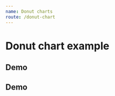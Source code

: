 ```yaml
---
name: Donut charts
route: /donut-chart
---
```



# Donut chart example

## Demo
<Playground>
    <DonutChart
        colors={ ['red', 'orange', 'yellow', 'green'] }
        legendPosition='outside'
        resultFormatType="percent"
        toolboxTooltip={{ saveAsImage: 'saving'}}
        title='Total de S.S. por criticidade'
        center={ ['50%', '50%'] }
        donutRadius={ ['58%' , '70%'] }
        tooltip={{
            label: 'Criticidade',
            result: 'Total de SSs'
        }}
        data={ 
            [ 
                { name: "Emergencial", value: 120 },
                { name: "Alta", value: 234 },
                { name: "Média", value: 500 },
                { name: "Baixa", value: 440 }
            ] 
        }
    />
</Playground>

## Demo
<Playground>
    <DonutChart
        selectedMode
        colors={ ['blue', 'green'] }
        legendPosition='inside'
        labelFontColor='white'
        centerPieValueFontSize={ 28 }
        resultFormatType='percent'
        toolboxTooltip={{ saveAsImage: 'saving'}}
        title='Pesquisas relacionadas'
        center={ ['50%', '50%'] }
        donutRadius={ ['40%' , '70%'] }
        donutCenterValue='83,35%'
        data={ 
            [ 
                { name: 'Com resposta', value: 781 },
                { name: 'Sem resposta', value: 156 },
            ] 
        }
    />
</Playground>